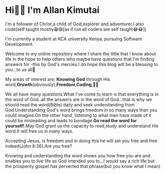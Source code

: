 # Hi👋🏾 I'm Allan Kimutai

I'm a follower of Christ,a child of God,explorer and adventurer.I also code(self taught mostly😁😅[as if not all coders are self taught😂😂])

I'm currently a student at KCA university Kenya, pursuing Software Development.

Welcome to my online repository where I share the little that I know about life in the hope to help others who maybe have questions that I'm finding answers for -this  by God's mercies.I do hope this blog will be a blessing to you...to us all🥳

My areas of interest are; **Knowing God** through His word,**Growth**(obviously),**Freedom**,**Coding**,🤔🤔

We all have many questions.What I've come to learn is that everything is in the word of God..all the answers are in the word of God...that is why we should read the word(Bible) daily and seek understanding from God.Understanding God's word brings freedom in so many ways than you could imagine.On the other hand, listening to what men have made of it could be misleading and leads to bondage.**Go read the word for yourself!**.May God grant us the capacity to read,study and understand His word.It will free us in many ways.

Accepting Jesus, is freedom and in doing this he will set you free and free indeed(John 8:36).Are you free?

Knowing and understanding the word shows you how free you are and enables you to live life as God intended you to...I would say a rich life but the prosperity gospel has perverted that phrase(but you know what I mean)

